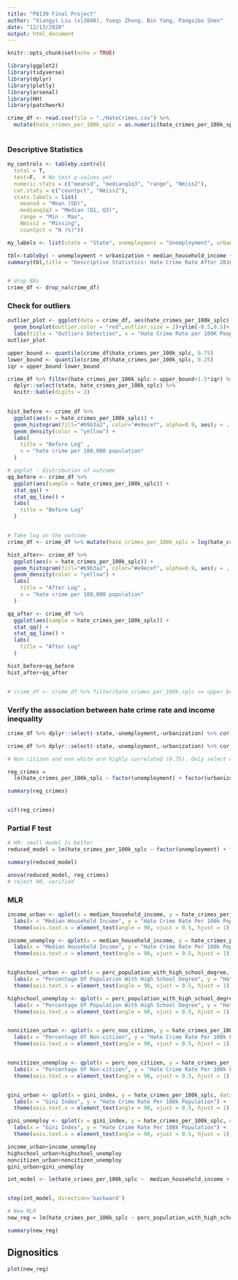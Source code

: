 ```yaml
---
title: "P8130 Final Project"
author: "Xiangyi Liu (xl3048), Yueqi Zhong, Bin Yang, Pangsibo Shen"
date: "12/13/2020"
output: html_document
---
```


```r
knitr::opts_chunk$set(echo = TRUE)

library(ggplot2)
library(tidyverse)
library(dplyr)
library(plotly)
library(arsenal)
library(HH)
library(patchwork)


```


```r
crime_df <- read.csv(file = "./HateCrimes.csv") %>% 
  mutate(hate_crimes_per_100k_splc = as.numeric(hate_crimes_per_100k_splc))
  
```


### Descriptive Statistics
```r
my_controls <- tableby.control(
  total = T,
  test=F,  # No test p-values yet
  numeric.stats = c("meansd", "medianq1q3", "range", "Nmiss2"),
  cat.stats = c("countpct", "Nmiss2"),
  stats.labels = list(
    meansd = "Mean (SD)",
    medianq1q3 = "Median (Q1, Q3)",
    range = "Min - Max",
    Nmiss2 = "Missing",
    countpct = "N (%)"))

my_labels <- list(state = "State", unemployment = "Unemployment", urbanization = "Urbanization", median_household_income = "Median Household Income", perc_population_with_high_school_degree = "High School Education %", perc_non_citizen = "Non Citizen %", gini_index = "Gini Index", perc_non_white = " Non White %", hate_crimes_per_100k_splc = "Hate Crime Rate per 100K")

tbl<-tableby( ~ unemployment + urbanization + median_household_income + perc_population_with_high_school_degree + perc_non_citizen + gini_index + perc_non_white + hate_crimes_per_100k_splc,data = crime_df, control=my_controls,test=FALSE)
summary(tbl,title = "Descriptive Statistics: Hate Crime Rate After 2016 Election",labelTranslations = my_labels,text=TRUE)


# drop NAs
crime_df <- drop_na(crime_df)
```


### Check for outliers
```r
outlier_plot <- ggplot(data = crime_df, aes(hate_crimes_per_100k_splc))+
  geom_boxplot(outlier.color = "red",outlier.size = 2)+ylim(-0.5,0.5)+
  labs(title = "Outliers Detection", x = "Hate Crime Rate per 100K People")
outlier_plot

upper_bound <- quantile(crime_df$hate_crimes_per_100k_splc, 0.75)
lower_bound <- quantile(crime_df$hate_crimes_per_100k_splc, 0.25)
iqr = upper_bound-lower_bound

crime_df %>% filter(hate_crimes_per_100k_splc > upper_bound+1.5*iqr) %>% 
  dplyr::select(state, hate_crimes_per_100k_splc) %>%
  knitr::kable(digits = 2)
 

hist_before <- crime_df %>% 
  ggplot(aes(x = hate_crimes_per_100k_splc)) +
  geom_histogram(fill="#69b3a2", color="#e9ecef", alpha=0.9, aes(y = ..density..)) + 
  geom_density(color = "yellow") +
  labs(
    title = "Before Log" ,
    x = "hate crime per 100,000 population"
  )

# qqplot - distribution of outcome
qq_before <- crime_df %>% 
  ggplot(aes(sample = hate_crimes_per_100k_splc)) + 
  stat_qq() + 
  stat_qq_line() +
  labs(
    title = "Before Log"
  )


# Take log on the outcome
crime_df <- crime_df %>% mutate(hate_crimes_per_100k_splc = log(hate_crimes_per_100k_splc))

hist_after<- crime_df %>% 
  ggplot(aes(x = hate_crimes_per_100k_splc)) +
  geom_histogram(fill="#69b3a2", color="#e9ecef", alpha=0.9, aes(y = ..density..)) + 
  geom_density(color = "yellow") +
  labs(
    title = "After Log" ,
    x = "hate crime per 100,000 population"
  )

qq_after <- crime_df %>% 
  ggplot(aes(sample = hate_crimes_per_100k_splc)) + 
  stat_qq() + 
  stat_qq_line() +
  labs(
    title = "After Log"
  )

hist_before+qq_before
hist_after+qq_after


# crime_df <- crime_df %>% filter(hate_crimes_per_100k_splc <= upper_bound+1.5*iqr)

```


### Verify the association between hate crime rate and income inequality

```r
crime_df %>% dplyr::select(-state,-unemployment,-urbanization) %>% cor() %>% knitr::kable(digits = 2)

crime_df %>% dplyr::select(-state,-unemployment,-urbanization) %>% cor() %>% corrplot::corrplot(method = "circle", type = "upper", diag=FALSE)

# Non citizen and non white are highly correlated (0.75). Only select non_citizen for model.

```

```r

reg_crimes = 
  lm(hate_crimes_per_100k_splc ~ factor(unemployment) + factor(urbanization) + perc_population_with_high_school_degree + median_household_income +  perc_non_citizen + gini_index, data = crime_df)

summary(reg_crimes)


vif(reg_crimes)
```


### Partial F test
```r

# H0: small model is better
reduced_model = lm(hate_crimes_per_100k_splc ~ factor(unemployment) + factor(urbanization) + perc_population_with_high_school_degree + median_household_income +  perc_non_citizen, data = crime_df)

summary(reduced_model)

anova(reduced_model, reg_crimes)
# reject H0, verified
```


### MLR

```r
income_urban <- qplot(x = median_household_income, y = hate_crimes_per_100k_splc, data = crime_df, color =factor(urbanization)) + geom_smooth(method = "lm", se = FALSE) + 
  labs(x = "Median Household Income", y = "Hate Crime Rate Per 100k Population") +
  theme(axis.text.x = element_text(angle = 90, vjust = 0.5, hjust = 1))

income_unemploy <- qplot(x = median_household_income, y = hate_crimes_per_100k_splc, data = crime_df, color =factor(unemployment)) + geom_smooth(method = "lm", se = FALSE) +
  labs(x = "Median Household Income", y = "Hate Crime Rate Per 100k Population") +
  theme(axis.text.x = element_text(angle = 90, vjust = 0.5, hjust = 1))


highschool_urban <- qplot(x = perc_population_with_high_school_degree, y = hate_crimes_per_100k_splc, data = crime_df, color =factor(urbanization)) + geom_smooth(method = "lm", se = FALSE) + 
  labs(x = "Percentage Of Population With High School Degree", y = "Hate Crime Rate Per 100k Population") +
  theme(axis.text.x = element_text(angle = 90, vjust = 0.5, hjust = 1))

highschool_unemploy <- qplot(x = perc_population_with_high_school_degree, y = hate_crimes_per_100k_splc, data = crime_df, color =factor(unemployment)) + geom_smooth(method = "lm", se = FALSE) + 
  labs(x = "Percentage Of Population With High School Degree", y = "Hate Crime Rate Per 100k Population") +
  theme(axis.text.x = element_text(angle = 90, vjust = 0.5, hjust = 1))


noncitizen_urban <- qplot(x = perc_non_citizen, y = hate_crimes_per_100k_splc, data = crime_df, color =factor(urbanization)) + geom_smooth(method = "lm", se = FALSE) + 
  labs(x = "Percentage Of Non-citizen", y = "Hate Crime Rate Per 100k Population") +
  theme(axis.text.x = element_text(angle = 90, vjust = 0.5, hjust = 1))


noncitizen_unemploy <- qplot(x = perc_non_citizen, y = hate_crimes_per_100k_splc, data = crime_df, color =factor(unemployment)) + geom_smooth(method = "lm", se = FALSE) + 
  labs(x = "Percentage Of Non-citizen", y = "Hate Crime Rate Per 100k Population") +
  theme(axis.text.x = element_text(angle = 90, vjust = 0.5, hjust = 1))


gini_urban <- qplot(x = gini_index, y = hate_crimes_per_100k_splc, data = crime_df, color =factor(urbanization)) + geom_smooth(method = "lm", se = FALSE) + 
  labs(x = "Gini Index", y = "Hate Crime Rate Per 100k Population") +
  theme(axis.text.x = element_text(angle = 90, vjust = 0.5, hjust = 1))

gini_unemploy <- qplot(x = gini_index, y = hate_crimes_per_100k_splc, data = crime_df, color =factor(unemployment)) + geom_smooth(method = "lm", se = FALSE) + 
  labs(x = "Gini Index", y = "Hate Crime Rate Per 100k Population") +
  theme(axis.text.x = element_text(angle = 90, vjust = 0.5, hjust = 1))

income_urban+income_unemploy
highschool_urban+highschool_unemploy
noncitizen_urban+noncitizen_unemploy
gini_urban+gini_unemploy

```




```r

int_model <- lm(hate_crimes_per_100k_splc ~  median_household_income + perc_population_with_high_school_degree + perc_non_citizen + gini_index + median_household_income * urbanization + median_household_income * unemployment + perc_population_with_high_school_degree * urbanization + perc_population_with_high_school_degree * unemployment + perc_non_citizen * urbanization + gini_index * urbanization,data = crime_df)


step(int_model, direction='backward')

# New MLR
new_reg = lm(hate_crimes_per_100k_splc ~ perc_population_with_high_school_degree + gini_index + median_household_income + urbanization * median_household_income, data = crime_df)

summary(new_reg)
```


## Dignositics
```r
plot(new_reg)

```







